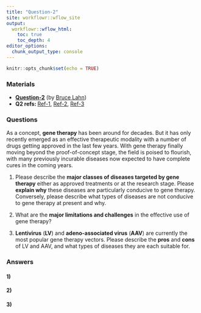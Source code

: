 ```yaml
---
title: "Question-2"
site: workflowr::wflow_site
output:
  workflowr::wflow_html:
    toc: true
    toc_depth: 4
editor_options:
  chunk_output_type: console
---
```


```r
knitr::opts_chunk$set(echo = TRUE)
```

### Materials

- [**Question-2**](https://chenh19.github.io/prelim/GGSB_questions_2022/GGSB_Question_2/GGSB_Prelim_Question_2.pdf) (by [Bruce Lahn](https://profiles.uchicago.edu/profiles/display/38462))
- **Q2 refs: ** [Ref-1](https://chenh19.github.io/prelim/GGSB_questions_2022/GGSB_Question_2/Question_2-Reference_1.pdf), 
                [Ref-2](https://chenh19.github.io/prelim/GGSB_questions_2022/GGSB_Question_2/Question_2-Reference_2.pdf), 
                [Ref-3](https://chenh19.github.io/prelim/GGSB_questions_2022/GGSB_Question_2/Question_2-Reference_3.pdf)  


### Questions

As a concept, **gene therapy** has been around for decades. But it has only recently emerged as an effective therapeutic modality with a number of drugs getting approved in the last few years. With gene therapy finally moving beyond the proof-of-concept stage, the field is poised to flourish, with many previously incurable diseases now expected to have complete cures in the coming years.  

1. Please describe the **major classes of diseases targeted by gene therapy** either as approved treatments or at the research stage. Please **explain why** these diseases are particularly conducive to gene therapy. Conversely, please describe what types of diseases are not conducive to gene therapy at present and why.  

2. What are the **major limitations and challenges** in the effective use of gene therapy?  

3. **Lentivirus** (**LV**) and **adeno-associated virus** (**AAV**) are currently the most popular gene therapy vectors. Please describe the **pros** and **cons** of LV and AAV, and what types of diseases they are each suitable for.  


### Answers

#### 1)

#### 2)

#### 3)



